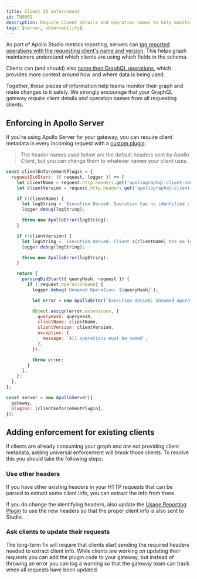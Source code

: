 ```yaml
---
title: Client ID enforcement
id: TN0001
description: Require client details and operation names to help monitor schema usage
tags: [server, observability]
---
```


As part of Apollo Studio metrics reporting, servers can [tag reported operations with the requesting client's name and version](https://www.apollographql.com/docs/studio/metrics/client-awareness). This helps graph maintainers understand which clients are using which fields in the schema.

Clients can (and should) also [name their GraphQL operations](https://www.apollographql.com/docs/react/data/operation-best-practices/#name-all-operations), which provides more context around how and where data is being used.

Together, these pieces of information help teams monitor their graph and make changes to it safely. We strongly encourage that your GraphQL gateway _require_ client details _and_ operation names from all requesting clients.

## Enforcing in Apollo Server

If you're using Apollo Server for your gateway, you can require client metadata in every incoming request with a [custom plugin](/apollo-server/integrations/plugins/):

> The header names used below are the default headers sent by Apollo Client, but you can change them to whatever names your client uses.

```js title="index.js"
const clientEnforcementPlugin = {
  requestDidStart: ({ request, logger }) => {
    let clientName = request.http.headers.get('apollographql-client-name');
    let clientVersion = request.http.headers.get('apollographql-client-version');

    if (!clientName) {
      let logString = `Execution Denied: Operation has no identified client`;
      logger.debug(logString);

      throw new ApolloError(logString);
    }

    if (!clientVersion) {
      let logString = `Execution Denied: Client ${clientName} has no identified version`;
      logger.debug(logString);

      throw new ApolloError(logString);
    }

    return {
      parsingDidStart({ queryHash, request }) {
        if (!request.operationName) {
          logger.debug(`Unnamed Operation: ${queryHash}`);

          let error = new ApolloError('Execution denied: Unnamed operation');

          Object.assign(error.extensions, {
            queryHash: queryHash,
            clientName: clientName,
            clientVersion: clientVersion,
            exception: {
              message: `All operations must be named`,
            },
          });

          throw error;
        }
      },
    };
  },
};

const server = new ApolloServer({
  gateway,
  plugins: [clientEnforcementPlugin],
});
```

## Adding enforcement for existing clients

If clients are already consuming your graph and _are not_ providing client metadata, adding universal enforcement will _break_ those clients. To resolve this you should take the following steps:

### Use other headers

If you have other existing headers in your HTTP requests that can be parsed to extract some client info, you can extract the info from there.

If you do change the identifying headers, also update the [Usage Reporting Plugin](https://www.apollographql.com/docs/studio/metrics/client-awareness/#advanced-apollo-server-configuration) to use the new headers so that the proper client info is also sent to Studio.

### Ask clients to update their requests

The long-term fix will require that clients start sending the required headers needed to extract client info. While clients are working on updating their requests you can add the plugin code to your gateway, but instead of throwing an error you can log a warning so that the gateway team can track when all requests have been updated.
